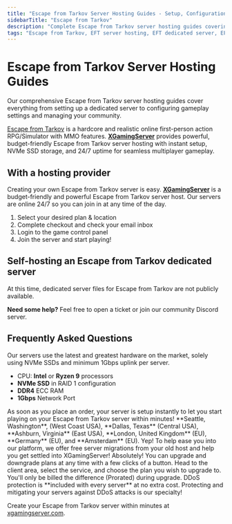 ```yaml
---
title: "Escape from Tarkov Server Hosting Guides - Setup, Configuration & Management"
sidebarTitle: "Escape from Tarkov"
description: "Complete Escape from Tarkov server hosting guides covering dedicated server setup, configuration settings, and troubleshooting."
tags: "Escape from Tarkov, EFT server hosting, EFT dedicated server, EFT multiplayer"
---
```


# Escape from Tarkov Server Hosting Guides

Our comprehensive Escape from Tarkov server hosting guides cover everything from setting up a dedicated server to configuring gameplay settings and managing your community.

[Escape from Tarkov](https://www.escapefromtarkov.com/) is a hardcore and realistic online first-person action RPG/Simulator with MMO features. **[XGamingServer](https://xgamingserver.com/)** provides powerful, budget-friendly Escape from Tarkov server hosting with instant setup, NVMe SSD storage, and 24/7 uptime for seamless multiplayer gameplay.

## With a hosting provider
Creating your own Escape from Tarkov server is easy. **[XGamingServer](httpshttps://xgamingserver.com/)** is a budget-friendly and powerful Escape from Tarkov server host. Our servers are online 24/7 so you can join in at any time of the day.

1. Select your desired plan & location
2. Complete checkout and check your email inbox
3. Login to the game control panel
4. Join the server and start playing!

## Self-hosting an Escape from Tarkov dedicated server

At this time, dedicated server files for Escape from Tarkov are not publicly available.

**Need some help?** Feel free to open a ticket or join our community Discord server.

## Frequently Asked Questions

<AccordionGroup>

<Accordion title="What are the specs on the servers?">
Our servers use the latest and greatest hardware on the market, solely using NVMe SSDs and minimum 1Gbps uplink per server.

- CPU: **Intel** or **Ryzen 9** processors
- **NVMe SSD** in RAID 1 configuration
- **DDR4** ECC RAM
- **1Gbps** Network Port
</Accordion>

<Accordion title="How long does setup take?">
As soon as you place an order, your server is setup instantly to let you start playing on your Escape from Tarkov server within minutes!
</Accordion>

<Accordion title="What locations are the servers in?">
**Seattle, Washington**, (West Coast USA), **Dallas, Texas** (Central USA), **Ashburn, Virginia** (East USA), **London, United Kingdom** (EU), **Germany** (EU), and **Amsterdam** (EU).
</Accordion>

<Accordion title="Can I migrate my existing server to XGamingServer?">
Yep! To help ease you into our platform, we offer free server migrations from your old host and help you get settled into XGamingServer!
</Accordion>

<Accordion title="Can I upgrade/downgrade my server later on?">
Absolutely! You can upgrade and downgrade plans at any time with a few clicks of a button. Head to the client area, select the service, and choose the plan you wish to upgrade to. You'll only be billed the difference (Prorated) during upgrade.
</Accordion>

<Accordion title="Are the servers DDoS protected?">
DDoS protection is **included with every server** at no extra cost. Protecting and mitigating your servers against DDoS attacks is our specialty!
</Accordion>

</AccordionGroup>

Create your Escape from Tarkov server within minutes at [xgamingserver.com](https://xgamingserver.com/).
